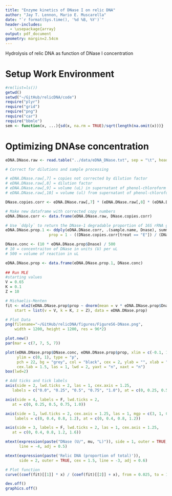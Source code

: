 ```yaml
---
title: "Enzyme kinetics of DNase I on relic DNA"
author: "Jay T. Lennon, Mario E. Muscarella"
date: "`r format(Sys.time(), '%d %B, %Y')`"
header-includes:
  - \usepackage{array}
output: pdf_document
geometry: margin=2.54cm
---
```


Hydrolysis of relic DNA as function of DNase I concentration

# Setup Work Environment
```r
#rm(list=ls())
getwd()
setwd("~/GitHub/relicDNA/code")
require("plyr")
require("grid")
require("png")
require("car")
require("bbmle")
sem <- function(x, ...){sd(x, na.rm = TRUE)/sqrt(length(na.omit(x)))}
```

# Optimizing DNAse concentration
```r
eDNA.DNase.raw <- read.table("../data/eDNA_DNase.txt", sep = "\t", header = T)

# Correct for dilutions and sample processing

# eDNA.DNase.raw[,7] = copies not corrected by dilution factor
# eDNA.DNase.raw[,8] = dilution factor
# eDNA.DNase.raw[,9] = volume (uL) in supernatant of phenol-chloroform extraction
# eDNA.DNase.raw[,10] = volume (ul) from supernatant of phenol-chlorofom subsampled

DNase.copies.corr <- eDNA.DNase.raw[,7] * (eDNA.DNase.raw[,8] * (eDNA.DNase.raw[,9]/eDNA.DNase.raw[,10]))

# Make new dataframe with corrected copy numbers
eDNA.DNase.corr <- data.frame(eDNA.DNase.raw, DNase.copies.corr)

# Use `ddply` to return the DNase-1 degradable proportion of 16S rRNA gene copy
eDNA.DNase.prop.1 <- ddply(eDNA.DNase.corr, .(sample.name, Dnase), summarize,
                   prop = 1 - ((DNase.copies.corr[treat == "E"]) / (DNase.copies.corr[treat == "C"])))

DNase.conc <- (10 * eDNA.DNase.prop$Dnase) / 500
# 10 = concentraiton of DNase in units (U) per uL
# 500 = volume of reaction in uL

eDNA.DNase.prop <- data.frame(eDNA.DNase.prop.1, DNase.conc)
  
## Run MLE
#starting values 
V = 0.65 
K = 0.1
Z = 10

# Michaelis-Menten
fit <- mle2(eDNA.DNase.prop$prop ~ dnorm(mean = v * eDNA.DNase.prop$Dnase.conc / (K + eDNA.DNase.prop$Dnase.conc), sd = z), 
    start = list(v = V, k = K, z = Z), data = eDNA.DNase.prop)

# Plot Data
png(filename="~/GitHub/relicDNA/figures/FigureS6-DNase.png",
    width = 1200, height = 1200, res = 96*2)

plot.new()
par(mar = c(7, 7, 5, 7))

plot(eDNA.DNase.prop$DNase.conc, eDNA.DNase.prop$prop, xlim = c(-0.1, 1.4), 
     ylim = c(0, 1), type = "p", 
     pch = 22, bg = "grey", col = "black", cex = 2, ylab = "", xlab = "", 
     cex.lab = 1.5, las = 1, lwd = 2, yaxt = "n", xaxt = "n")
box(lwd=2)

# Add ticks and tick labels
axis(side = 2, lwd.ticks = 2, las = 1, cex.axis = 1.25, 
   labels = c("0.0", "0.25", "0.5", "0.75", "1.0"), at = c(0, 0.25, 0.5, 0.75, 1.0))

axis(side = 4, labels = F, lwd.ticks = 2, 
   at = c(0, 0.25, 0.5, 0.75, 1.0))

axis(side = 1, lwd.ticks = 2, cex.axis = 1.25, las = 1, mgp = c(3, 1, 0),
    labels = c(0, 0.4, 0.8, 1.2), at = c(0, 0.4, 0.8, 1.2))

axis(side = 3, labels = F, lwd.ticks = 2, las = 1, cex.axis = 1.25, 
   at = c(0, 0.4, 0.8, 1.2, 1.6))

mtext(expression(paste("DNase (U/", mu, "L)")), side = 1, outer = TRUE, cex = 1.5, 
      line = -4, adj = 0.5)

mtext(expression(paste('Relic DNA (proportion of total)')), 
      side = 2, outer = TRUE, cex = 1.5, line = -3, adj = 0.6)

# Plot function
curve((coef(fit)[[1]] * x) / (coef(fit)[[2]] + x), from = 0.025, to = 1.3, add = TRUE, lty = 6, lwd = 2.5)

dev.off()
graphics.off()
```